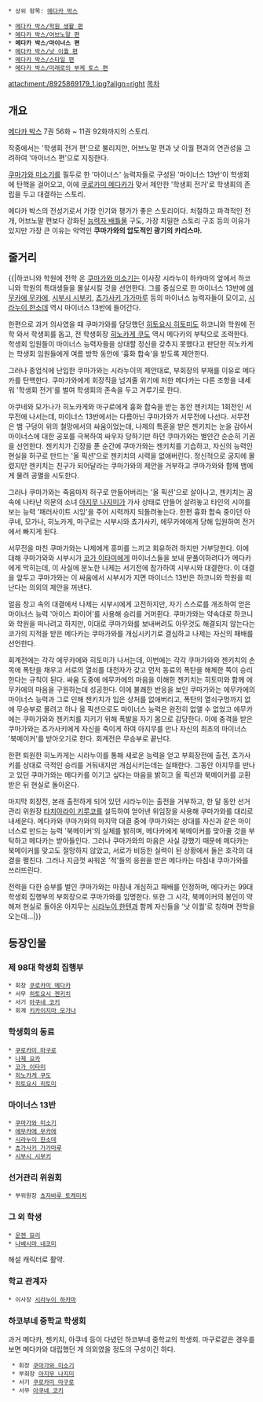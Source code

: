  * 상위 항목: [[메다카 박스]]

 * [[메다카 박스/학원 생활 편]]
 * [[메다카 박스/어브노말 편]]
 * '''메다카 박스/마이너스 편'''
 * [[메다카 박스/낫 이퀄 편]]
 * [[메다카 박스/스타일 편]]
 * [[메다카 박스/미래로의 부케 토스 편]]

attachment:/8925869179_1.jpg?align=right 
[[목차]]

== 개요 ==
[[메다카 박스]] 7권 56화 ~ 11권 92화까지의 스토리.

작중에서는 '학생회 전거 편'으로 불리지만, 어브노말 편과 낫 이퀄 편과의 연관성을 고려하여 '마이너스 편'으로 지칭한다.

[[쿠마가와 미소기]]를 필두로 한 '마이너스' 능력자들로 구성된 '마이너스 13반'이 학생회에 탄핵을 걸어오고, 이에 [[쿠로카미 메다카]]가 맞서 제안한 '학생회 전거'로 학생회의 존립을 두고 대결하는 스토리.

메다카 박스의 전성기로서 가장 인기와 평가가 좋은 스토리이다. 처절하고 파격적인 전개, 어브노말 편보다 강화된 [[능력자 배틀물]] 구도, 가장 치밀한 스토리 구조 등의 이유가 있지만 가장 큰 이유는 악역인 '''쿠마가와의 압도적인 광기의 카리스마.'''

== 줄거리 ==
{{|하코니와 학원에 전학 온 [[쿠마가와 미소기]]는 이사장 시라누이 하카마의 앞에서 하코니와 학원의 특대생들을 몰살시킬 것을 선언한다. 그를 중심으로 한 마이너스 13반에 [[에무카에 무카에]], [[시부시 시부키]], [[쵸가사키 가가마루]] 등의 마이너스 능력자들이 모이고, [[시라누이 한소데]] 역시 마이너스 13반에 들어간다.

한편으로 과거 의사였을 때 쿠마가와를 담당했던 [[히토요시 히토미]]도 하코니와 학원에 전학 와서 학생회를 돕고, 전 학생회장 [[히노카게 쿠도]] 역시 메다카의 부탁으로 조력한다. 학생회 임원들이 마이너스 능력자들을 상대할 정신을 갖추지 못했다고 판단한 히노카게는 학생회 임원들에게 여름 방학 동안에 '흉화 합숙'을 받도록 제안한다.

그러나 종업식에 난입한 쿠마가와는 시라누이의 제안대로, 부회장의 부재를 이유로 메다카를 탄핵한다. 쿠마가와에게 회장직을 넘겨줄 위기에 처한 메다카는 다른 조항을 내세워 '학생회 전거'를 벌여 학생회의 존속을 두고 겨루기로 한다.

아쿠네와 모가나가 히노카게와 마구로에게 흉화 합숙을 받는 동안 젠키치는 1회전인 서무전에 나서는데, 마이너스 13반에서는 다름아닌 쿠마가와가 서무전에 나선다. 서무전은 뱀 구덩이 위의 철망에서의 싸움이었는데, 나제의 특훈을 받은 젠키치는 눈을 감아서 마이너스에 대한 공포를 극복하여 싸우자 당하기만 하던 쿠마가와는 별안간 순순히 기권을 선언한다. 젠키치가 긴장을 푼 순간에 쿠마가와는 젠키치를 기습하고, 자신의 능력인 현실을 허구로 만드는 '올 픽션'으로 젠키치의 시력을 없애버린다. 정신적으로 궁지에 몰렸지만 젠키치는 친구가 되어달라는 쿠마가와의 제안을 거부하고 쿠마가와와 함께 뱀에게 물려 공멸을 시도한다.

그러나 쿠마가와는 죽음마저 허구로 만들어버리는 '올 픽션'으로 살아나고, 젠키치는 꿈 속에 나타난 의문의 소녀 [[아지무 나지미]]가 가사 상태로 만들어 살려놓고 타인의 시야를 보는 능력 '패러사이트 시잉'을 주어 시력까지 되돌려놓는다. 한편 흉화 합숙 중이던 아쿠네, 모가나, 히노카게, 마구로는 시부시와 쵸가사키, 에무카에에게 당해 입원하여 전거에서 빠지게 된다.

서무전을 마친 쿠마가와는 나제에게 흥미를 느끼고 회유하려 하지만 거부당한다. 이에 대해 쿠마가와와 시부시가 [[코가 이타미]]에게 마이너스들을 보내 분풀이하려다가 메다카에게 막히는데, 이 사실에 분노한 나제는 서기전에 참가하여 시부시와 대결한다. 이 대결을 앞두고 쿠마가와는 이 싸움에서 시부시가 지면 마이너스 13반은 하코니와 학원을 떠난다는 의외의 제안을 꺼낸다.

얼음 창고 속의 대결에서 나제는 시부시에게 고전하지만, 자기 스스로를 개조하여 얻은 마이너스 능력 '아이스 파이어'를 사용해 승리를 거머쥔다. 쿠마가와는 약속대로 하코니와 학원을 떠나려고 하지만, 이대로 쿠마가와를 보내버려도 아무것도 해결되지 않는다는 코가의 지적을 받은 메다카는 쿠마가와를 개심시키기로 결심하고 나제는 자신의 패배를 선언한다.

회계전에는 각각 에무카에와 히토미가 나서는데, 이번에는 각각 쿠마가와와 젠키치의 손목에 폭탄을 채우고 서로의 열쇠를 대전자가 갖고 먼저 동료의 폭탄을 해체한 쪽이 승리한다는 규칙이 된다. 싸움 도중에 에무카에의 마음을 이해한 젠키치는 히토미와 함께 에무카에의 마음을 구원하는데 성공한다. 이에 불쾌한 반응을 보인 쿠마가와는 에무카에의 마이너스 능력과 그로 인해 젠키치가 입은 상처를 없애버리고, 폭탄의 열쇠구멍까지 없애 무승부로 몰려고 하나 올 픽션으로도 마이너스 능력은 완전히 없앨 수 없었고 에무카에는 쿠마가와와 젠키치를 지키기 위해 폭발을 자기 몸으로 감당한다. 이에 충격을 받은 쿠마가와는 쵸가사키에게 자신을 죽이게 하여 아지무를 만나 자신의 최초의 마이너스 '북메이커'를 받아오기로 한다. 회계전은 무승부로 끝난다.

한편 퇴원한 히노카게는 시라누이를 통해 새로운 능력을 얻고 부회장전에 출전, 쵸가사키를 상대로 극적인 승리를 거둬내지만 개심시키는데는 실패한다. 그동안 아지무를 만나고 있던 쿠마가와는 메다카를 이기고 싶다는 마음을 밝히고 올 픽션과 북메이커를 교환받은 뒤 현실로 돌아온다.

마지막 회장전, 본래 출전하게 되어 있던 시라누이는 출전을 거부하고, 한 달 동안 선거 관리 위원장 [[타치아라이 키루코]]를 설득하여 얻어낸 위임장을 사용해 쿠마가와를 대리로 내세운다. 메다카와 쿠마가와의 마지막 대결 중에 쿠마가와는 상대를 자신과 같은 마이너스로 만드는 능력 '북메이커'의 실체를 밝히며, 메다카에게 북메이커를 맞아줄 것을 부탁하고 메다카는 받아들인다. 그러나 쿠마가와의 마음은 사실 강했기 때문에 메다카는 북메이커를 맞고도 절망하지 않았고, 서로가 비등한 실력이 된 상황에서 둘은 호각의 대결을 펼친다. 그러나 지금껏 싸워온 '적'들의 응원을 받은 메다카는 마침내 쿠마가와를 쓰러뜨린다.

전력을 다한 승부를 벌인 쿠마가와는 마침내 개심하고 패배를 인정하며, 메다카는 99대 학생회 집행부의 부회장으로 쿠마가와를 임명한다. 또한 그 시각, 북메이커의 봉인이 약해져 현실로 돌아온 아지무는 [[시라누이 한텐]]과 함께 자신들을 '낫 이퀄'로 칭하며 전학을 오는데...|}}

== 등장인물 ==
=== 제 98대 학생회 집행부 ===
 * 회장 [[쿠로카미 메다카]]
 * 서무 [[히토요시 젠키치]]
 * 서기 [[아쿠네 코키]]
 * 회계 [[키카이지마 모가나]]

=== 학생회의 동료 ===
 * [[쿠로카미 마구로]]
 * [[나제 요카]]
 * [[코가 이타미]]
 * [[히노카게 쿠도]]
 * [[히토요시 히토미]]

=== 마이너스 13반 ===
 * [[쿠마가와 미소기]]
 * [[에무카에 무카에]]
 * [[시라누이 한소데]]
 * [[쵸가사키 가가마루]]
 * [[시부시 시부키]]

=== 선거관리 위원회 ===
 * 부위원장 [[쵸자바루 토케미치]]

=== 그 외 학생 ===
 * [[운젠 묘리]]
 * [[나베시마 네코미]]

해설 캐릭터로 활약. 

=== 학교 관계자 ===
 * 이사장 [[시라누이 하카마]]

=== 하코부네 중학교 학생회 ===
과거 메다카, 젠키치, 아쿠네 등이 다녔던 하코부네 중학교의 학생회. 마구로같은 경우를 보면 메다카와 대립했던 게 의외였을 정도의 구성이긴 하다.

  * 회장 [[쿠마가와 미소기]]
  * 부회장 [[아지무 나지미]]
  * 서기 [[쿠로카미 마구로]]
  * 서무 [[아쿠네 코키]]
